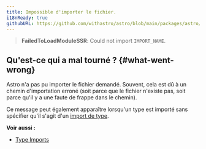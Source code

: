 ```yaml
---
title: Impossible d'importer le fichier.
i18nReady: true
githubURL: https://github.com/withastro/astro/blob/main/packages/astro/src/core/errors/errors-data.ts
---
```


> **FailedToLoadModuleSSR**: Could not import `IMPORT_NAME`.

## Qu'est-ce qui a mal tourné ? \{#what-went-wrong\}
Astro n'a pas pu importer le fichier demandé. Souvent, cela est dû à un chemin d'importation erroné (soit parce que le fichier n'existe pas, soit parce qu'il y a une faute de frappe dans le chemin).

Ce message peut également apparaître lorsqu'un type est importé sans spécifier qu'il s'agit d'un [import de type](/fr/guides/typescript/#type-imports).

**Voir aussi :**
-  [Type Imports](/fr/guides/typescript/#type-imports)
